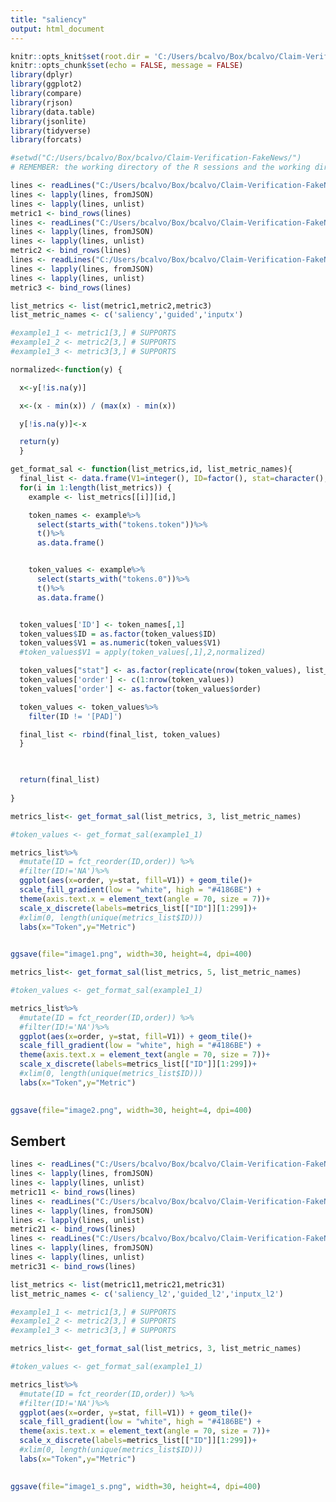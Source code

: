 ```yaml
---
title: "saliency"
output: html_document
---
```



```r
knitr::opts_knit$set(root.dir = 'C:/Users/bcalvo/Box/bcalvo/Claim-Verification-FakeNews/')
knitr::opts_chunk$set(echo = FALSE, message = FALSE)
library(dplyr)
library(ggplot2)
library(compare)
library(rjson)
library(data.table)
library(jsonlite)
library(tidyverse)
library(forcats)

#setwd("C:/Users/bcalvo/Box/bcalvo/Claim-Verification-FakeNews/")
# REMEMBER: the working directory of the R sessions and the working directory of the notebook are different things!!!!

```

```r
lines <- readLines("C:/Users/bcalvo/Box/bcalvo/Claim-Verification-FakeNews/data/saliency/F-base-bert/F-base-bert-2_1_sal_l2")
lines <- lapply(lines, fromJSON)
lines <- lapply(lines, unlist)
metric1 <- bind_rows(lines)
lines <- readLines("C:/Users/bcalvo/Box/bcalvo/Claim-Verification-FakeNews/data/saliency/F-base-bert/F-base-bert-2_1_guided_l2")
lines <- lapply(lines, fromJSON)
lines <- lapply(lines, unlist)
metric2 <- bind_rows(lines)
lines <- readLines("C:/Users/bcalvo/Box/bcalvo/Claim-Verification-FakeNews/data/saliency/F-base-bert/F-base-bert-2_1_inputx_l2")
lines <- lapply(lines, fromJSON)
lines <- lapply(lines, unlist)
metric3 <- bind_rows(lines)

list_metrics <- list(metric1,metric2,metric3)
list_metric_names <- c('saliency','guided','inputx')

#example1_1 <- metric1[3,] # SUPPORTS
#example1_2 <- metric2[3,] # SUPPORTS
#example1_3 <- metric3[3,] # SUPPORTS
```

```r

normalized<-function(y) {

  x<-y[!is.na(y)]

  x<-(x - min(x)) / (max(x) - min(x))

  y[!is.na(y)]<-x

  return(y)
  }

get_format_sal <- function(list_metrics,id, list_metric_names){
  final_list <- data.frame(V1=integer(), ID=factor(), stat=character(), order=factor()) 
  for(i in 1:length(list_metrics)) {
    example <- list_metrics[[i]][id,]

    token_names <- example%>%
      select(starts_with("tokens.token"))%>%
      t()%>%
      as.data.frame()


    token_values <- example%>%
      select(starts_with("tokens.0"))%>%
      t()%>%
      as.data.frame()


  token_values['ID'] <- token_names[,1]
  token_values$ID = as.factor(token_values$ID)
  token_values$V1 = as.numeric(token_values$V1)
  #token_values$V1 = apply(token_values[,1],2,normalized)

  token_values["stat"] <- as.factor(replicate(nrow(token_values), list_metric_names[i]))
  token_values['order'] <- c(1:nrow(token_values))
  token_values['order'] <- as.factor(token_values$order)

  token_values <- token_values%>%
    filter(ID != '[PAD]')

  final_list <- rbind(final_list, token_values)
  }
  


  return(final_list)
  
}
```

```r
metrics_list<- get_format_sal(list_metrics, 3, list_metric_names)

#token_values <- get_format_sal(example1_1)

metrics_list%>%
  #mutate(ID = fct_reorder(ID,order)) %>%
  #filter(ID!='NA')%>%
  ggplot(aes(x=order, y=stat, fill=V1)) + geom_tile()+
  scale_fill_gradient(low = "white", high = "#4186BE") +
  theme(axis.text.x = element_text(angle = 70, size = 7))+
  scale_x_discrete(labels=metrics_list[["ID"]][1:299])+
  #xlim(0, length(unique(metrics_list$ID)))
  labs(x="Token",y="Metric")
  

ggsave(file="image1.png", width=30, height=4, dpi=400)

```

```r
metrics_list<- get_format_sal(list_metrics, 5, list_metric_names)

#token_values <- get_format_sal(example1_1)

metrics_list%>%
  #mutate(ID = fct_reorder(ID,order)) %>%
  #filter(ID!='NA')%>%
  ggplot(aes(x=order, y=stat, fill=V1)) + geom_tile()+
  scale_fill_gradient(low = "white", high = "#4186BE") +
  theme(axis.text.x = element_text(angle = 70, size = 7))+
  scale_x_discrete(labels=metrics_list[["ID"]][1:299])+
  #xlim(0, length(unique(metrics_list$ID)))
  labs(x="Token",y="Metric")
  

ggsave(file="image2.png", width=30, height=4, dpi=400)

```

## Sembert


```r
lines <- readLines("C:/Users/bcalvo/Box/bcalvo/Claim-Verification-FakeNews/data/saliency/sembert/sembert/scores_sal_l2_1")
lines <- lapply(lines, fromJSON)
lines <- lapply(lines, unlist)
metric11 <- bind_rows(lines)
lines <- readLines("C:/Users/bcalvo/Box/bcalvo/Claim-Verification-FakeNews/data/saliency/sembert/sembert/scores_guided_l2_1")
lines <- lapply(lines, fromJSON)
lines <- lapply(lines, unlist)
metric21 <- bind_rows(lines)
lines <- readLines("C:/Users/bcalvo/Box/bcalvo/Claim-Verification-FakeNews/data/saliency/sembert/sembert/scores_inputx_l2_1")
lines <- lapply(lines, fromJSON)
lines <- lapply(lines, unlist)
metric31 <- bind_rows(lines)

list_metrics <- list(metric11,metric21,metric31)
list_metric_names <- c('saliency_l2','guided_l2','inputx_l2')

#example1_1 <- metric1[3,] # SUPPORTS
#example1_2 <- metric2[3,] # SUPPORTS
#example1_3 <- metric3[3,] # SUPPORTS
```


```r
metrics_list<- get_format_sal(list_metrics, 3, list_metric_names)

#token_values <- get_format_sal(example1_1)

metrics_list%>%
  #mutate(ID = fct_reorder(ID,order)) %>%
  #filter(ID!='NA')%>%
  ggplot(aes(x=order, y=stat, fill=V1)) + geom_tile()+
  scale_fill_gradient(low = "white", high = "#4186BE") +
  theme(axis.text.x = element_text(angle = 70, size = 7))+
  scale_x_discrete(labels=metrics_list[["ID"]][1:299])+
  #xlim(0, length(unique(metrics_list$ID)))
  labs(x="Token",y="Metric")
  

ggsave(file="image1_s.png", width=30, height=4, dpi=400)

```








